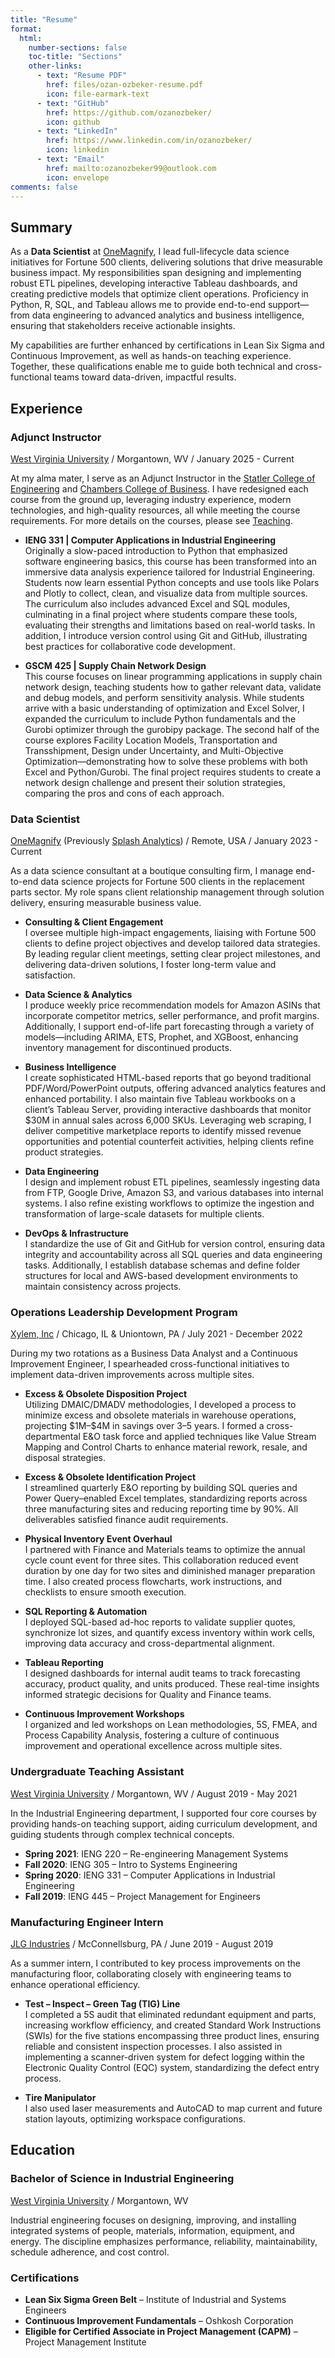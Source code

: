 ```yaml
---
title: "Resume"
format:
  html: 
    number-sections: false
    toc-title: "Sections"
    other-links:
      - text: "Resume PDF"
        href: files/ozan-ozbeker-resume.pdf
        icon: file-earmark-text
      - text: "GitHub"
        href: https://github.com/ozanozbeker/
        icon: github
      - text: "LinkedIn"
        href: https://www.linkedin.com/in/ozanozbeker/
        icon: linkedin
      - text: "Email"
        href: mailto:ozanozbeker99@outlook.com
        icon: envelope
comments: false
---
```


## Summary {#sec-summary}

As a **Data Scientist** at [OneMagnify](https://onemagnify.com/), I lead full-lifecycle data science initiatives for Fortune 500 clients, delivering solutions that drive measurable business impact. My responsibilities span designing and implementing robust ETL pipelines, developing interactive Tableau dashboards, and creating predictive models that optimize client operations. Proficiency in Python, R, SQL, and Tableau allows me to provide end-to-end support—from data engineering to advanced analytics and business intelligence, ensuring that stakeholders receive actionable insights.

My capabilities are further enhanced by certifications in Lean Six Sigma and Continuous Improvement, as well as hands-on teaching experience. Together, these qualifications enable me to guide both technical and cross-functional teams toward data-driven, impactful results.

## Experience {#sec-experience}

### Adjunct Instructor

[West Virginia University](https://www.wvu.edu/) / Morgantown, WV / January 2025 - Current

At my alma mater, I serve as an Adjunct Instructor in the [Statler College of Engineering](https://www.statler.wvu.edu/) and [Chambers College of Business](https://business.wvu.edu/). I have redesigned each course from the ground up, leveraging industry experience, modern technologies, and high-quality resources, all while meeting the course requirements. For more details on the courses, please see [Teaching](../teaching/index.qmd). 

- **IENG 331 | Computer Applications in Industrial Engineering**  
  Originally a slow-paced introduction to Python that emphasized software engineering basics, this course has been transformed into an immersive data analysis experience tailored for Industrial Engineering. Students now learn essential Python concepts and use tools like Polars and Plotly to collect, clean, and visualize data from multiple sources. The curriculum also includes advanced Excel and SQL modules, culminating in a final project where students compare these tools, evaluating their strengths and limitations based on real-world tasks. In addition, I introduce version control using Git and GitHub, illustrating best practices for collaborative code development.

- **GSCM 425 | Supply Chain Network Design**  
  This course focuses on linear programming applications in supply chain network design, teaching students how to gather relevant data, validate and debug models, and perform sensitivity analysis. While students arrive with a basic understanding of optimization and Excel Solver, I expanded the curriculum to include Python fundamentals and the Gurobi optimizer through the gurobipy package. The second half of the course explores Facility Location Models, Transportation and Transshipment, Design under Uncertainty, and Multi-Objective Optimization—demonstrating how to solve these problems with both Excel and Python/Gurobi. The final project requires students to create a network design challenge and present their solution strategies, comparing the pros and cons of each approach.

### Data Scientist

[OneMagnify](https://onemagnify.com/) (Previously [Splash Analytics](https://splashanalytics.com/)) / Remote, USA / January 2023 - Current

As a data science consultant at a boutique consulting firm, I manage end-to-end data science projects for Fortune 500 clients in the replacement parts sector. My role spans client relationship management through solution delivery, ensuring measurable business value.

- **Consulting & Client Engagement**  
  I oversee multiple high-impact engagements, liaising with Fortune 500 clients to define project objectives and develop tailored data strategies. By leading regular client meetings, setting clear project milestones, and delivering data-driven solutions, I foster long-term value and satisfaction.

- **Data Science & Analytics**  
  I produce weekly price recommendation models for Amazon ASINs that incorporate competitor metrics, seller performance, and profit margins. Additionally, I support end-of-life part forecasting through a variety of models—including ARIMA, ETS, Prophet, and XGBoost, enhancing inventory management for discontinued products.

- **Business Intelligence**  
  I create sophisticated HTML-based reports that go beyond traditional PDF/Word/PowerPoint outputs, offering advanced analytics features and enhanced portability. I also maintain five Tableau workbooks on a client's Tableau Server, providing interactive dashboards that monitor $30M in annual sales across 6,000 SKUs. Leveraging web scraping, I deliver competitive marketplace reports to identify missed revenue opportunities and potential counterfeit activities, helping clients refine product strategies.

- **Data Engineering**  
  I design and implement robust ETL pipelines, seamlessly ingesting data from FTP, Google Drive, Amazon S3, and various databases into internal systems. I also refine existing workflows to optimize the ingestion and transformation of large-scale datasets for multiple clients.

- **DevOps & Infrastructure**  
  I standardize the use of Git and GitHub for version control, ensuring data integrity and accountability across all SQL queries and data engineering tasks. Additionally, I establish database schemas and define folder structures for local and AWS-based development environments to maintain consistency across projects.

### Operations Leadership Development Program

[Xylem, Inc](https://www.xylem.com/en-us) / Chicago, IL & Uniontown, PA / July 2021 - December 2022

During my two rotations as a Business Data Analyst and a Continuous Improvement Engineer, I spearheaded cross-functional initiatives to implement data-driven improvements across multiple sites.

- **Excess & Obsolete Disposition Project**  
  Utilizing DMAIC/DMADV methodologies, I developed a process to minimize excess and obsolete materials in warehouse operations, projecting $1M–$4M in savings over 3–5 years. I formed a cross-departmental E&O task force and applied techniques like Value Stream Mapping and Control Charts to enhance material rework, resale, and disposal strategies.

- **Excess & Obsolete Identification Project**  
  I streamlined quarterly E&O reporting by building SQL queries and Power Query–enabled Excel templates, standardizing reports across three manufacturing sites and reducing reporting time by 90%. All deliverables satisfied finance audit requirements.

- **Physical Inventory Event Overhaul**  
  I partnered with Finance and Materials teams to optimize the annual cycle count event for three sites. This collaboration reduced event duration by one day for two sites and diminished manager preparation time. I also created process flowcharts, work instructions, and checklists to ensure smooth execution.

- **SQL Reporting & Automation**  
  I deployed SQL-based ad-hoc reports to validate supplier quotes, synchronize lot sizes, and quantify excess inventory within work cells, improving data accuracy and cross-departmental alignment.

- **Tableau Reporting**  
  I designed dashboards for internal audit teams to track forecasting accuracy, product quality, and units produced. These real-time insights informed strategic decisions for Quality and Finance teams.

- **Continuous Improvement Workshops**  
  I organized and led workshops on Lean methodologies, 5S, FMEA, and Process Capability Analysis, fostering a culture of continuous improvement and operational excellence across multiple sites.

### Undergraduate Teaching Assistant

[West Virginia University](https://www.wvu.edu/) / Morgantown, WV / August 2019 - May 2021

In the Industrial Engineering department, I supported four core courses by providing hands-on teaching support, aiding curriculum development, and guiding students through complex technical concepts.

- **Spring 2021**: IENG 220 – Re-engineering Management Systems  
- **Fall 2020**: IENG 305 – Intro to Systems Engineering  
- **Spring 2020**: IENG 331 – Computer Applications in Industrial Engineering  
- **Fall 2019**: IENG 445 – Project Management for Engineers  

### Manufacturing Engineer Intern

[JLG Industries](https://www.jlg.com) / McConnellsburg, PA / June 2019 - August 2019

As a summer intern, I contributed to key process improvements on the manufacturing floor, collaborating closely with engineering teams to enhance operational efficiency.

- **Test – Inspect – Green Tag (TIG) Line**  
  I completed a 5S audit that eliminated redundant equipment and parts, increasing workflow efficiency, and created Standard Work Instructions (SWIs) for the five stations encompassing three product lines, ensuring reliable and consistent inspection processes. I also assisted in implementing a scanner-driven system for defect logging within the Electronic Quality Control (EQC) system, standardizing the defect entry process.

- **Tire Manipulator**  
  I also used laser measurements and AutoCAD to map current and future station layouts, optimizing workspace configurations.

## Education {#sec-education}

### Bachelor of Science in Industrial Engineering

[West Virginia University](https://www.wvu.edu/) / Morgantown, WV

Industrial engineering focuses on designing, improving, and installing integrated systems of people, materials, information, equipment, and energy. The discipline emphasizes performance, reliability, maintainability, schedule adherence, and cost control.

### Certifications

- **Lean Six Sigma Green Belt** – Institute of Industrial and Systems Engineers
- **Continuous Improvement Fundamentals** – Oshkosh Corporation
- **Eligible for Certified Associate in Project Management (CAPM)** – Project Management Institute